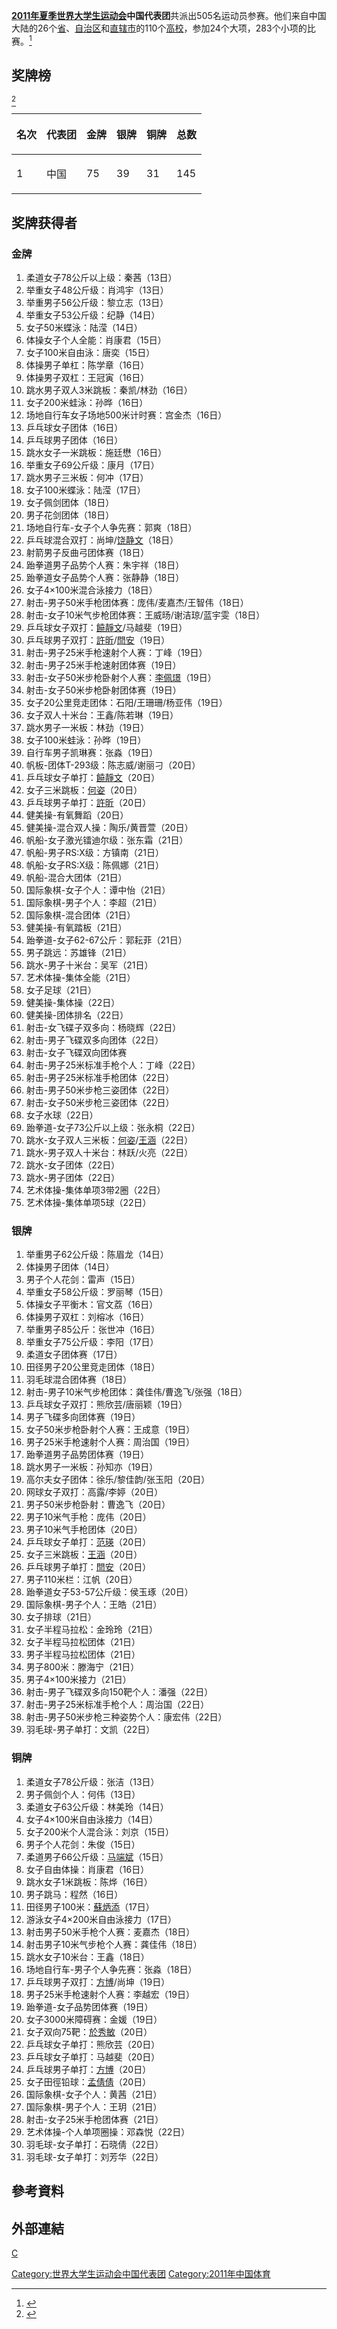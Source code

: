 {{NoteTA|G1=Sports}}
{{Infobox Country Universiade
| NOC               = CHN
| games             = 2011年夏季
| competitors       = 505
| sports            = 24
| events            = 283
| flagbearer        = 
| rank              = 1
| gold              = 75
| silver            = 39
| bronze            = 31
| previous          = [[2009年夏季世界大学生运动会中国代表团|2009]]
| next              = [[2013年夏季世界大学生运动会中国代表团|2013]]
}}
'''[[2011年夏季世界大学生运动会|2011年夏季世界大学生运动会]]中国代表团'''共派出505名运动员参赛。他们来自中国大陆的26个[[省|省]]、[[自治区|自治区]]和[[直辖市|直辖市]]的110个[[高校|高校]]，参加24个大项，283个小项的比赛。<ref>{{Cite web |url=http://sports.sohu.com/20110811/n316038253.shtml |title=深圳大运会大运会中国代表团名单 |accessdate=2011-08-15 |archive-date=2020-06-15 |archive-url=https://web.archive.org/web/20200615054323/https://sports.sohu.com/20110811/n316038253.shtml |dead-url=no }}</ref>

==奖牌榜==
<ref>{{cite web |url=http://match.sz2011.org/Medal/CHI.htm |title=奖牌榜 |archiveurl=https://archive.is/20120714212414/http://match.sz2011.org/Medal/CHI.htm |archivedate=2012-07-14 |deadurl=yes |accessdate=2011-08-15 }}</ref>
{| class="wikitable"
|-
! 名次 !! 代表团 !! 金牌 !! 银牌 !! 铜牌 !! 总数
|-
| 1 || 中国 || 75 || 39 || 31 || 145
|}

==奖牌获得者==
===金牌===
#柔道女子78公斤以上级：秦茜（13日）
#举重女子48公斤级：肖鸿宇（13日）
#举重男子56公斤级：黎立志（13日）
#举重女子53公斤级：纪静（14日）
#女子50米蝶泳：陆滢（14日）
#体操女子个人全能：肖康君（15日）
#女子100米自由泳：唐奕（15日）
#体操男子单杠：陈学章（16日）
#体操男子双杠：王冠寅（16日）
#跳水男子双人3米跳板：秦凯/林劲（16日）
#女子200米蛙泳：孙晔（16日）
#场地自行车女子场地500米计时赛：宫金杰（16日）
#乒乓球女子团体（16日）
#乒乓球男子团体（16日）
#跳水女子一米跳板：施廷懋（16日）
#举重女子69公斤级：康月（17日）
#跳水男子三米板：何冲（17日）
#女子100米蝶泳：陆滢（17日）
#女子佩剑团体（18日）
#男子花剑团体（18日）
#场地自行车-女子个人争先赛：郭爽（18日）
#乒乓球混合双打：尚坤/[[饶静文|饶静文]]（18日）
#射箭男子反曲弓团体赛（18日）
#跆拳道男子品势个人赛：朱宇祥（18日）
#跆拳道女子品势个人赛：张静静（18日）
#女子4×100米混合泳接力（18日）
#射击-男子50米手枪团体赛：庞伟/麦嘉杰/王智伟（18日）
#射击-女子10米气步枪团体赛：王威旸/谢洁琼/蓝宇雯（18日）
#乒乓球女子双打：[[饒靜文|饒靜文]]/马越斐（19日）
#乒乓球男子双打：[[許昕|許昕]]/[[閆安|閆安]]（19日）
#射击-男子25米手枪速射个人赛：丁峰（19日）
#射击-男子25米手枪速射团体赛（19日）
#射击-女子50米步枪卧射个人赛：[[李佩璟|李佩璟]]（19日）
#射击-女子50米步枪卧射团体赛（19日）
#女子20公里竞走团体：石阳/王珊珊/杨亚伟（19日）
#女子双人十米台：王鑫/陈若琳（19日）
#跳水男子一米板：林劲（19日）
#女子100米蛙泳：孙晔（19日）
#自行车男子凯琳赛：张淼（19日）
#帆板-团体T-293级：陈志威/谢丽刁（20日）
#乒乓球女子单打：[[饒靜文|饒靜文]]（20日）
#女子三米跳板：[[何姿|何姿]]（20日）
#乒乓球男子单打：[[許昕|許昕]]（20日）
#健美操-有氧舞蹈（20日）
#健美操-混合双人操：陶乐/黄晋萱（20日）
#帆船-女子激光镭迪尔级：张东霜（21日）
#帆船-男子RS:X级：方镇南（21日）
#帆船-女子RS:X级：陈佩娜（21日）
#帆船-混合大团体（21日）
#国际象棋-女子个人：谭中怡（21日）
#国际象棋-男子个人：李超（21日）
#国际象棋-混合团体（21日）
#健美操-有氧踏板（21日）
#跆拳道-女子62-67公斤：郭耘菲（21日）
#男子跳远：苏雄锋（21日）
#跳水-男子十米台：吴军（21日）
#艺术体操-集体全能（21日）
#女子足球（21日）
#健美操-集体操（22日）
#健美操-团体排名（22日）
#射击-女飞碟子双多向：杨晓辉（22日）
#射击-男子飞碟双多向团体（22日）
#射击-女子飞碟双向团体赛
#射击-男子25米标准手枪个人：丁峰（22日）
#射击-男子25米标准手枪团体（22日）
#射击-男子50米步枪三姿团体（22日）
#射击-女子50米步枪三姿团体（22日）
#女子水球（22日）
#跆拳道-女子73公斤以上级：张永桐（22日）
#跳水-女子双人三米板：[[何姿|何姿]]/[[王涵|王涵]]（22日）
#跳水-男子双人十米台：林跃/火亮（22日）
#跳水-女子团体（22日）
#跳水-男子团体（22日）
#艺术体操-集体单项3带2圈（22日）
#艺术体操-集体单项5球（22日）

===银牌===
#举重男子62公斤级：陈眉龙（14日）
#体操男子团体（14日）
#男子个人花剑：雷声（15日）
#举重女子58公斤级：罗丽琴（15日）
#体操女子平衡木：官文荔（16日）
#体操男子双杠：刘榕冰（16日）
#举重男子85公斤：张世冲（16日）
#举重女子75公斤级：李阳（17日）
#柔道女子团体赛（17日）
#田径男子20公里竞走团体（18日）
#羽毛球混合团体赛（18日）
#射击-男子10米气步枪团体：龚佳伟/曹逸飞/张强（18日）
#乒乓球女子双打：熊欣芸/唐丽颖（19日）
#男子飞碟多向团体赛（19日）
#女子50米步枪卧射个人赛：王成意（19日）
#男子25米手枪速射个人赛：周治国（19日）
#跆拳道男子品势团体赛（19日）
#跳水男子一米板：孙知亦（19日）
#高尔夫女子团体：徐乐/黎佳韵/张玉阳（20日）
#网球女子双打：高露/李婷（20日）
#男子50米步枪卧射：曹逸飞（20日）
#男子10米气手枪：庞伟（20日）
#男子10米气手枪团体（20日）
#乒乓球女子单打：[[范瑛|范瑛]]（20日）
#女子三米跳板：[[王涵|王涵]]（20日）
#乒乓球男子单打：[[閆安|閆安]]（20日）
#男子110米栏：江帆（20日）
#跆拳道女子53-57公斤级：侯玉琢（20日）
#国际象棋-男子个人：王皓（21日）
#女子排球（21日）
#女子半程马拉松：金玲玲（21日）
#女子半程马拉松团体（21日）
#男子半程马拉松团体（21日）
#男子800米：滕海宁（21日）
#男子4×100米接力（21日）
#射击-男子飞碟双多向150靶个人：潘强（22日）
#射击-男子25米标准手枪个人：周治国（22日）
#射击-男子50米步枪三种姿势个人：康宏伟（22日）
#羽毛球-男子单打：文凯（22日）
===铜牌===
#柔道女子78公斤级：张洁（13日）
#男子佩剑个人：何伟（13日）
#柔道女子63公斤级：林美玲（14日）
#女子4×100米自由泳接力（14日）
#女子200米个人混合泳：刘京（15日）
#男子个人花剑：朱俊（15日）
#柔道男子66公斤级：[[马端斌|马端斌]]（15日）
#女子自由体操：肖康君（16日）
#跳水女子1米跳板：陈烨（16日）
#男子跳马：程然（16日）
#田径男子100米：[[蘇炳添|蘇炳添]]（17日）
#游泳女子4×200米自由泳接力（17日）
#射击男子50米手枪个人赛：麦嘉杰（18日）
#射击男子10米气步枪个人赛：龚佳伟（18日）
#跳水女子10米台：王鑫（18日）
#场地自行车-男子个人争先赛：张淼（18日）
#乒乓球男子双打：[[方博|方博]]/尚坤（19日）
#男子25米手枪速射个人赛：李越宏（19日）
#跆拳道-女子品势团体赛（19日）
#女子3000米障碍赛：金媛（19日）
#女子双向75靶：[[於秀敏|於秀敏]]（20日）
#乒乓球女子单打：熊欣芸（20日）
#乒乓球女子单打：马越斐（20日）
#乒乓球男子单打：[[方博|方博]]（20日）
#女子田徑铅球：[[孟倩倩|孟倩倩]]（20日）
#国际象棋-女子个人：黄茜（21日）
#国际象棋-男子个人：王玥（21日）
#射击-女子25米手枪团体赛（21日）
#艺术体操-个人单项圈操：邓森悦（22日）
#羽毛球-女子单打：石晓倩（22日）
#羽毛球-女子单打：刘芳华（22日）

== 參考資料 ==
{{Reflist}}

== 外部連結 ==

{{2011年夏季世界大学生运动会代表团}}

[[分类:2011年夏季世界大学生运动会代表团|C]]
[[Category:世界大学生运动会中国代表团|Category:世界大学生运动会中国代表团]]
[[Category:2011年中国体育|Category:2011年中国体育]]
